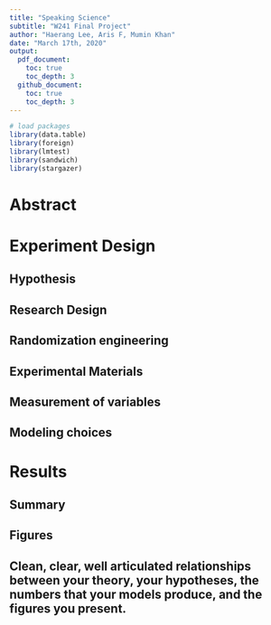```yaml
---
title: "Speaking Science"
subtitle: "W241 Final Project"
author: "Haerang Lee, Aris F, Mumin Khan"
date: "March 17th, 2020"
output:
  pdf_document: 
    toc: true
    toc_depth: 3
  github_document:
    toc: true
    toc_depth: 3
---
```



```r
# load packages 
library(data.table)
library(foreign)
library(lmtest)
library(sandwich)
library(stargazer)
```

# Abstract 

# Experiment Design

## Hypothesis

## Research Design

## Randomization engineering

## Experimental Materials

## Measurement of variables

## Modeling choices

# Results 

## Summary

## Figures 

## Clean, clear, well articulated relationships between your theory, your hypotheses, the numbers that your models produce, and the figures you present.

